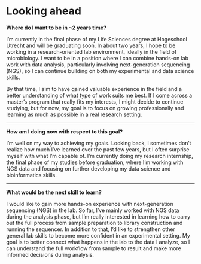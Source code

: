 # Looking ahead

**Where do I want to be in ~2 years time?**

I’m currently in the final phase of my Life Sciences degree at Hogeschool Utrecht and will be graduating soon. In about two years, I hope to be working in a research-oriented lab environment, ideally in the field of microbiology. I want to be in a position where I can combine hands-on lab work with data analysis, particularly involving next-generation sequencing (NGS), so I can continue building on both my experimental and data science skills.

By that time, I aim to have gained valuable experience in the field and a better understanding of what type of work suits me best. If I come across a master’s program that really fits my interests, I might decide to continue studying, but for now, my goal is to focus on growing professionally and learning as much as possible in a real research setting.

---

**How am I doing now with respect to this goal?**

I’m well on my way to achieving my goals. Looking back, I sometimes don’t realize how much I’ve learned over the past few years, but I often surprise myself with what I’m capable of. I’m currently doing my research internship, the final phase of my studies before graduation, where I’m working with NGS data and focusing on further developing my data science and bioinformatics skills.

---

**What would be the next skill to learn?**

I would like to gain more hands-on experience with next-generation sequencing (NGS) in the lab. So far, I’ve mainly worked with NGS data during the analysis phase, but I’m really interested in learning how to carry out the full process from sample preparation to library construction and running the sequencer. In addition to that, I’d like to strengthen other general lab skills to become more confident in an experimental setting. My goal is to better connect what happens in the lab to the data I analyze, so I can understand the full workflow from sample to result and make more informed decisions during analysis.
